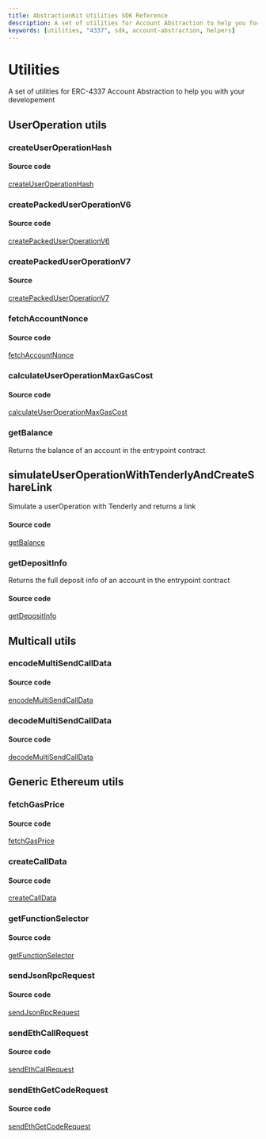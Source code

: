 ```yaml
---
title: AbstractionKit Utilities SDK Reference 
description: A set of utilities for Account Abstraction to help you focus on what matters 
keywords: [utilities, "4337", sdk, account-abstraction, helpers]
---
```


# Utilities
A set of utilities for ERC-4337 Account Abstraction to help you with your developement

## UserOperation utils

### createUserOperationHash
#### Source code
[createUserOperationHash](https://github.com/candidelabs/abstractionkit/blob/98853f30861382a534abf667ced83d47b6c9da0b/src/utils.ts#L28C17-L28C40)

### createPackedUserOperationV6
#### Source code
[createPackedUserOperationV6](https://github.com/candidelabs/abstractionkit/blob/98853f30861382a534abf667ced83d47b6c9da0b/src/utils.ts#L60C17-L60C44)

### createPackedUserOperationV7
#### Source
[createPackedUserOperationV7](https://github.com/candidelabs/abstractionkit/blob/98853f30861382a534abf667ced83d47b6c9da0b/src/utils.ts#L100C17-L100C44)

### fetchAccountNonce
#### Source code
[fetchAccountNonce](https://github.com/candidelabs/abstractionkit/blob/98853f30861382a534abf667ced83d47b6c9da0b/src/utils.ts#L273)

### calculateUserOperationMaxGasCost
#### Source code
[calculateUserOperationMaxGasCost](https://github.com/candidelabs/abstractionkit/blob/98853f30861382a534abf667ced83d47b6c9da0b/src/utils.ts#L349C17-L349C49)

### getBalance
Returns the balance of an account in the entrypoint contract

## simulateUserOperationWithTenderlyAndCreateShareLink
Simulate a userOperation with Tenderly and returns a link

#### Source code
[getBalance](https://github.com/candidelabs/abstractionkit/blob/b1826217624c1f7105fef58f56c3ffab93a57a4b/src/utils.ts#L457)

### getDepositInfo
Returns the full deposit info of an account in the entrypoint contract
#### Source code
[getDepositInfo](https://github.com/candidelabs/abstractionkit/blob/b1826217624c1f7105fef58f56c3ffab93a57a4b/src/utils.ts#L468)

## Multicall utils

### encodeMultiSendCallData
#### Source code
[encodeMultiSendCallData](https://github.com/candidelabs/abstractionkit/blob/98853f30861382a534abf667ced83d47b6c9da0b/src/account/Safe/multisend.ts#L25)

### decodeMultiSendCallData
#### Source code
[decodeMultiSendCallData](https://github.com/candidelabs/abstractionkit/blob/98853f30861382a534abf667ced83d47b6c9da0b/src/account/Safe/multisend.ts#L33C17-L33C40)

## Generic Ethereum utils

### fetchGasPrice
#### Source code
[fetchGasPrice](https://github.com/candidelabs/abstractionkit/blob/98853f30861382a534abf667ced83d47b6c9da0b/src/utils.ts#L333)

### createCallData
#### Source code
[createCallData](https://github.com/candidelabs/abstractionkit/blob/98853f30861382a534abf667ced83d47b6c9da0b/src/utils.ts#L179)

### getFunctionSelector
#### Source code
[getFunctionSelector](https://github.com/candidelabs/abstractionkit/blob/98853f30861382a534abf667ced83d47b6c9da0b/src/utils.ts#L261)

### sendJsonRpcRequest
#### Source code
[sendJsonRpcRequest](https://github.com/candidelabs/abstractionkit/blob/98853f30861382a534abf667ced83d47b6c9da0b/src/utils.ts#L194C23-L194C41)

### sendEthCallRequest
#### Source code
[sendEthCallRequest](https://github.com/candidelabs/abstractionkit/blob/98853f30861382a534abf667ced83d47b6c9da0b/src/utils.ts#L383)

### sendEthGetCodeRequest
#### Source code
[sendEthGetCodeRequest](https://github.com/candidelabs/abstractionkit/blob/98853f30861382a534abf667ced83d47b6c9da0b/src/utils.ts#L424)

